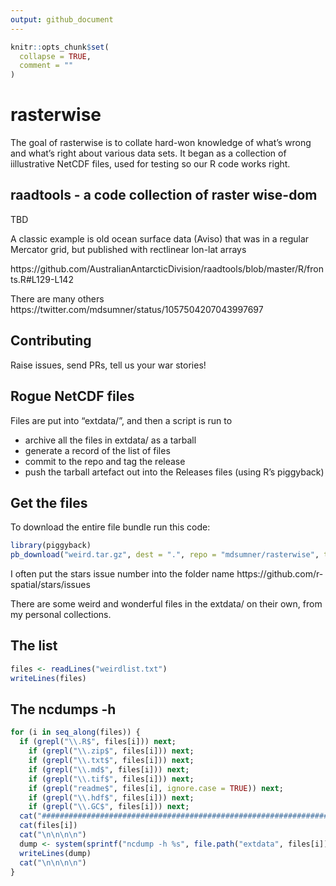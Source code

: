 ```yaml
---
output: github_document
---
```


<!-- README.md is generated from README.Rmd. Please edit that file -->

```r
knitr::opts_chunk$set(
  collapse = TRUE,
  comment = ""
)

```



# rasterwise

The goal of rasterwise is to collate hard-won knowledge of what's wrong and what's right about various data sets. 
It began as a collection of iillustrative NetCDF files, used for testing so our R code works right. 

## raadtools - a code collection of raster wise-dom

TBD

A classic example is old ocean surface data (Aviso) that was in a regular Mercator grid, but published with 
rectlinear lon-lat arrays

https://github.com/AustralianAntarcticDivision/raadtools/blob/master/R/fronts.R#L129-L142

There are many others https://twitter.com/mdsumner/status/1057504207043997697

## Contributing

Raise issues, send PRs, tell us your war stories! 

## Rogue NetCDF files


Files are put into "extdata/", and then a script is run to 

* archive all the files in extdata/ as a tarball
* generate a record of the list of files
* commit to the repo and tag the release
* push the tarball artefact out into the Releases files (using R's piggyback)

## Get the files

To download the entire file bundle run this code: 

```R
library(piggyback)
pb_download("weird.tar.gz", dest = ".", repo = "mdsumner/rasterwise", tag = "v0.5.0")
```

I often put the stars issue number into the folder name https://github.com/r-spatial/stars/issues

There are some weird and wonderful files in the extdata/ on their own, from my personal collections. 


## The list

```r
files <- readLines("weirdlist.txt")
writeLines(files)
```


## The ncdumps -h 


```r
for (i in seq_along(files)) {
  if (grepl("\\.R$", files[i])) next;
    if (grepl("\\.zip$", files[i])) next;
    if (grepl("\\.txt$", files[i])) next;
    if (grepl("\\.md$", files[i])) next;
    if (grepl("\\.tif$", files[i])) next;
    if (grepl("readme$", files[i], ignore.case = TRUE)) next;
    if (grepl("\\.hdf$", files[i])) next;
    if (grepl("\\.GC$", files[i])) next;
  cat("###############################################################################\n")
  cat(files[i])
  cat("\n\n\n\n")
  dump <- system(sprintf("ncdump -h %s", file.path("extdata", files[i])), intern = TRUE)
  writeLines(dump)
  cat("\n\n\n\n")
}
```
